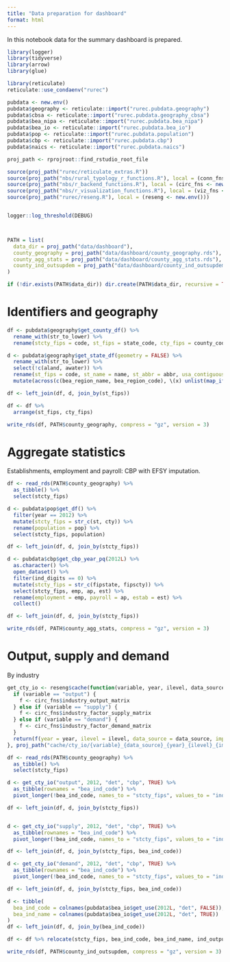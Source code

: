 ```yaml
---
title: "Data preparation for dashboard"
format: html
---
```


In this notebook data for the summary dashboard is prepared.

```r
library(logger)
library(tidyverse)
library(arrow)
library(glue)

library(reticulate)
reticulate::use_condaenv("rurec")

pubdata <- new.env()
pubdata$geography <- reticulate::import("rurec.pubdata.geography")
pubdata$cbsa <- reticulate::import("rurec.pubdata.geography_cbsa")
pubdata$bea_nipa <- reticulate::import("rurec.pubdata.bea_nipa")
pubdata$bea_io <- reticulate::import("rurec.pubdata.bea_io")
pubdata$pop <- reticulate::import("rurec.pubdata.population")
pubdata$cbp <- reticulate::import("rurec.pubdata.cbp")
pubdata$naics <- reticulate::import("rurec.pubdata.naics")

proj_path <- rprojroot::find_rstudio_root_file

source(proj_path("rurec/reticulate_extras.R"))
source(proj_path("nbs/rural_typology_r_functions.R"), local = (conn_fns <- new.env()))
source(proj_path("nbs/r_backend_functions.R"), local = (circ_fns <- new.env()))
source(proj_path("nbs/r_visualization_functions.R"), local = (viz_fns <- new.env()))
source(proj_path("rurec/reseng.R"), local = (reseng <- new.env()))


logger::log_threshold(DEBUG)



PATH = list(
  data_dir = proj_path("data/dashboard"),
  county_geography = proj_path("data/dashboard/county_geography.rds"),
  county_agg_stats = proj_path("data/dashboard/county_agg_stats.rds"),
  county_ind_outsupdem = proj_path("data/dashboard/county_ind_outsupdem.rds")
)

if (!dir.exists(PATH$data_dir)) dir.create(PATH$data_dir, recursive = TRUE)
```


# Identifiers and geography


```r
df <- pubdata$geography$get_county_df() %>%
  rename_with(str_to_lower) %>%
  rename(stcty_fips = code, st_fips = state_code, cty_fips = county_code, cty_name = name)

d <- pubdata$geography$get_state_df(geometry = FALSE) %>%
  rename_with(str_to_lower) %>%
  select(!c(aland, awater)) %>%
  rename(st_fips = code, st_name = name, st_abbr = abbr, usa_contiguous = contiguous, usa_territory = territory) %>%
  mutate(across(c(bea_region_name, bea_region_code), \(x) unlist(map_if(x, is.null, \(y) NA))))

df <- left_join(df, d, join_by(st_fips))

df <- df %>%
  arrange(st_fips, cty_fips)

write_rds(df, PATH$county_geography, compress = "gz", version = 3)
```


# Aggregate statistics

Establishments, employment and payroll: CBP with EFSY imputation.

```r
df <- read_rds(PATH$county_geography) %>%
  as_tibble() %>%
  select(stcty_fips)

d <- pubdata$pop$get_df() %>%
  filter(year == 2012) %>%
  mutate(stcty_fips = str_c(st, cty)) %>%
  rename(population = pop) %>%
  select(stcty_fips, population)

df <- left_join(df, d, join_by(stcty_fips))

d <- pubdata$cbp$get_cbp_year_pq(2012L) %>%
  as.character() %>%
  open_dataset() %>%
  filter(ind_digits == 0) %>%
  mutate(stcty_fips = str_c(fipstate, fipscty)) %>%
  select(stcty_fips, emp, ap, est) %>%
  rename(employment = emp, payroll = ap, estab = est) %>%
  collect()

df <- left_join(df, d, join_by(stcty_fips))

write_rds(df, PATH$county_agg_stats, compress = "gz", version = 3)
```

# Output, supply and demand

By industry

```r
get_cty_io <- reseng$cache(function(variable, year, ilevel, data_source, imputed) {
  if (variable == "output") {
    f <- circ_fns$industry_output_matrix
  } else if (variable == "supply") {
    f <- circ_fns$industry_factor_supply_matrix
  } else if (variable == "demand") {
    f <- circ_fns$industry_factor_demand_matrix
  }
  return(f(year = year, ilevel = ilevel, data_source = data_source, imputed = imputed))
}, proj_path("cache/cty_io/{variable}_{data_source}_{year}_{ilevel}_{imputed}.rds"))

df <- read_rds(PATH$county_geography) %>%
  as_tibble() %>%
  select(stcty_fips)

d <- get_cty_io("output", 2012, "det", "cbp", TRUE) %>%
  as_tibble(rownames = "bea_ind_code") %>%
  pivot_longer(!bea_ind_code, names_to = "stcty_fips", values_to = "ind_output")

df <- left_join(df, d, join_by(stcty_fips))


d <- get_cty_io("supply", 2012, "det", "cbp", TRUE) %>%
  as_tibble(rownames = "bea_ind_code") %>%
  pivot_longer(!bea_ind_code, names_to = "stcty_fips", values_to = "ind_supply")

df <- left_join(df, d, join_by(stcty_fips, bea_ind_code))

d <- get_cty_io("demand", 2012, "det", "cbp", TRUE) %>%
  as_tibble(rownames = "bea_ind_code") %>%
  pivot_longer(!bea_ind_code, names_to = "stcty_fips", values_to = "ind_demand")

df <- left_join(df, d, join_by(stcty_fips, bea_ind_code))

d <- tibble(
  bea_ind_code = colnames(pubdata$bea_io$get_use(2012L, "det", FALSE)),
  bea_ind_name = colnames(pubdata$bea_io$get_use(2012L, "det", TRUE))
)
df <- left_join(df, d, join_by(bea_ind_code))

df <- df %>% relocate(stcty_fips, bea_ind_code, bea_ind_name, ind_output, ind_supply, ind_demand)

write_rds(df, PATH$county_ind_outsupdem, compress = "gz", version = 3)
```

